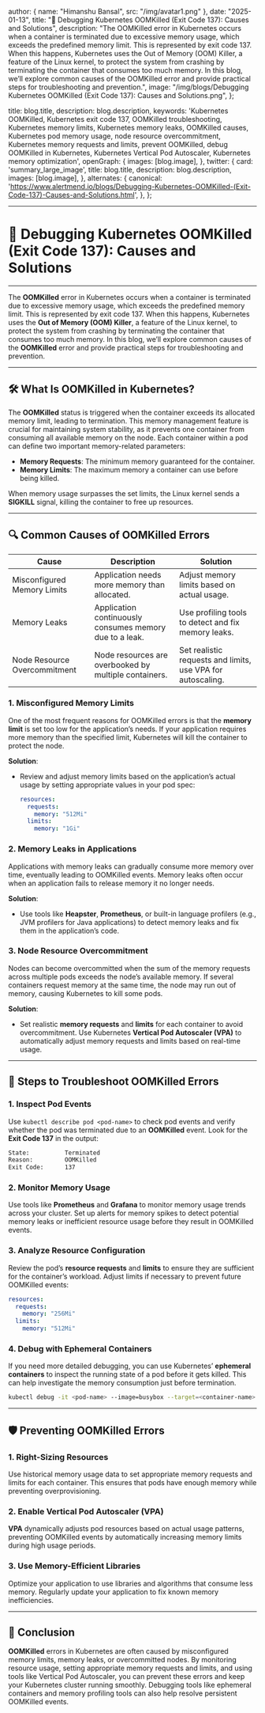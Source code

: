 
  author: { name: "Himanshu Bansal", src: "/img/avatar1.png" },
  date: "2025-01-13",
  title: "🚨 Debugging Kubernetes OOMKilled (Exit Code 137): Causes and Solutions",
  description:
    "The OOMKilled error in Kubernetes occurs when a container is terminated due to excessive memory usage, which exceeds the predefined memory limit. This is represented by exit code 137. When this happens, Kubernetes uses the Out of Memory (OOM) Killer, a feature of the Linux kernel, to protect the system from crashing by terminating the container that consumes too much memory. In this blog, we’ll explore common causes of the OOMKilled error and provide practical steps for troubleshooting and prevention.",
  image: "/img/blogs/Debugging Kubernetes OOMKilled (Exit Code 137): Causes and Solutions.png",
};

  title: blog.title,
  description: blog.description,
  keywords:
    'Kubernetes OOMKilled, Kubernetes exit code 137, OOMKilled troubleshooting, Kubernetes memory limits, Kubernetes memory leaks, OOMKilled causes, Kubernetes pod memory usage, node resource overcommitment, Kubernetes memory requests and limits, prevent OOMKilled, debug OOMKilled in Kubernetes, Kubernetes Vertical Pod Autoscaler, Kubernetes memory optimization',
  openGraph: {
    images: [blog.image],
  },
   twitter: {
    card: 'summary_large_image',
    title: blog.title,
    description: blog.description,
    images: [blog.image],
  },
   alternates: {
    canonical: 'https://www.alertmend.io/blogs/Debugging-Kubernetes-OOMKilled-(Exit-Code-137)-Causes-and-Solutions.html',
  },
};



---
# 🚨 **Debugging Kubernetes OOMKilled (Exit Code 137): Causes and Solutions**
---

The **OOMKilled** error in Kubernetes occurs when a container is terminated due to excessive memory usage, which exceeds the predefined memory limit. This is represented by exit code 137. When this happens, Kubernetes uses the **Out of Memory (OOM) Killer**, a feature of the Linux kernel, to protect the system from crashing by terminating the container that consumes too much memory. In this blog, we’ll explore common causes of the **OOMKilled** error and provide practical steps for troubleshooting and prevention.

---

## 🛠️ **What Is OOMKilled in Kubernetes?**

The **OOMKilled** status is triggered when the container exceeds its allocated memory limit, leading to termination. This memory management feature is crucial for maintaining system stability, as it prevents one container from consuming all available memory on the node. Each container within a pod can define two important memory-related parameters:
- **Memory Requests**: The minimum memory guaranteed for the container.
- **Memory Limits**: The maximum memory a container can use before being killed.

When memory usage surpasses the set limits, the Linux kernel sends a **SIGKILL** signal, killing the container to free up resources.

---

## 🔍 **Common Causes of OOMKilled Errors**

| **Cause**                          | **Description**                                           | **Solution**                                               |
|------------------------------------|-----------------------------------------------------------|------------------------------------------------------------|
| Misconfigured Memory Limits        | Application needs more memory than allocated.              | Adjust memory limits based on actual usage.                 |
| Memory Leaks                       | Application continuously consumes memory due to a leak.    | Use profiling tools to detect and fix memory leaks.         |
| Node Resource Overcommitment       | Node resources are overbooked by multiple containers.       | Set realistic requests and limits, use VPA for autoscaling.  |

### 1. **Misconfigured Memory Limits**
One of the most frequent reasons for OOMKilled errors is that the **memory limit** is set too low for the application’s needs. If your application requires more memory than the specified limit, Kubernetes will kill the container to protect the node.

**Solution**:
- Review and adjust memory limits based on the application’s actual usage by setting appropriate values in your pod spec:
    ```yaml
    resources:
      requests:
        memory: "512Mi"
      limits:
        memory: "1Gi"
    ```

### 2. **Memory Leaks in Applications**
Applications with memory leaks can gradually consume more memory over time, eventually leading to OOMKilled events. Memory leaks often occur when an application fails to release memory it no longer needs.

**Solution**:
- Use tools like **Heapster**, **Prometheus**, or built-in language profilers (e.g., JVM profilers for Java applications) to detect memory leaks and fix them in the application’s code.

### 3. **Node Resource Overcommitment**
Nodes can become overcommitted when the sum of the memory requests across multiple pods exceeds the node’s available memory. If several containers request memory at the same time, the node may run out of memory, causing Kubernetes to kill some pods.

**Solution**:
- Set realistic **memory requests** and **limits** for each container to avoid overcommitment. Use Kubernetes **Vertical Pod Autoscaler (VPA)** to automatically adjust memory requests and limits based on real-time usage.

---

## 🚨 **Steps to Troubleshoot OOMKilled Errors**

### 1. **Inspect Pod Events**
Use `kubectl describe pod <pod-name>` to check pod events and verify whether the pod was terminated due to an **OOMKilled** event. Look for the **Exit Code 137** in the output:
```bash
State:          Terminated
Reason:         OOMKilled
Exit Code:      137
```

### 2. **Monitor Memory Usage**
Use tools like **Prometheus** and **Grafana** to monitor memory usage trends across your cluster. Set up alerts for memory spikes to detect potential memory leaks or inefficient resource usage before they result in OOMKilled events.

### 3. **Analyze Resource Configuration**
Review the pod’s **resource requests** and **limits** to ensure they are sufficient for the container’s workload. Adjust limits if necessary to prevent future OOMKilled events:
```yaml
resources:
  requests:
    memory: "256Mi"
  limits:
    memory: "512Mi"
```

### 4. **Debug with Ephemeral Containers**
If you need more detailed debugging, you can use Kubernetes’ **ephemeral containers** to inspect the running state of a pod before it gets killed. This can help investigate the memory consumption just before termination.
```bash
kubectl debug -it <pod-name> --image=busybox --target=<container-name>
```

---

## 🛡️ **Preventing OOMKilled Errors**

### 1. **Right-Sizing Resources**
Use historical memory usage data to set appropriate memory requests and limits for each container. This ensures that pods have enough memory while preventing overprovisioning.

### 2. **Enable Vertical Pod Autoscaler (VPA)**
**VPA** dynamically adjusts pod resources based on actual usage patterns, preventing OOMKilled events by automatically increasing memory limits during high usage periods.

### 3. **Use Memory-Efficient Libraries**
Optimize your application to use libraries and algorithms that consume less memory. Regularly update your application to fix known memory inefficiencies.

---

## 🚀 **Conclusion**

**OOMKilled** errors in Kubernetes are often caused by misconfigured memory limits, memory leaks, or overcommitted nodes. By monitoring resource usage, setting appropriate memory requests and limits, and using tools like Vertical Pod Autoscaler, you can prevent these errors and keep your Kubernetes cluster running smoothly. Debugging tools like ephemeral containers and memory profiling tools can also help resolve persistent OOMKilled events.